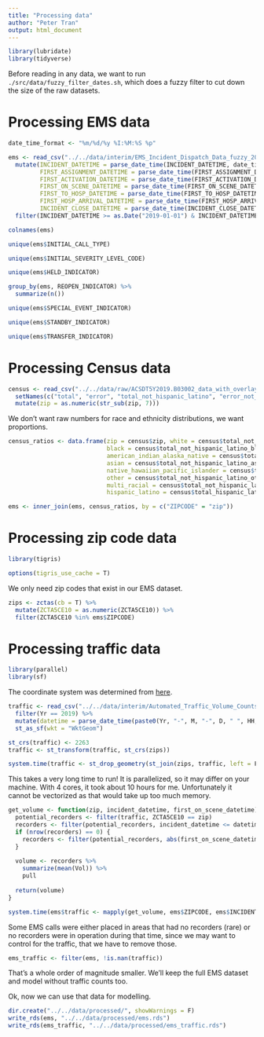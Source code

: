 ```yaml
---
title: "Processing data"
author: "Peter Tran"
output: html_document
---
```


```r
library(lubridate)
library(tidyverse)
```

Before reading in any data, we want to run `./src/data/fuzzy_filter_dates.sh`, which does a fuzzy filter to cut down the size of the raw datasets.

# Processing EMS data

```r
date_time_format <- "%m/%d/%y %I:%M:%S %p"

ems <- read_csv("../../data/interim/EMS_Incident_Dispatch_Data_fuzzy_2019.csv") %>%
  mutate(INCIDENT_DATETIME = parse_date_time(INCIDENT_DATETIME, date_time_format),
         FIRST_ASSIGNMENT_DATETIME = parse_date_time(FIRST_ASSIGNMENT_DATETIME, date_time_format),
         FIRST_ACTIVATION_DATETIME = parse_date_time(FIRST_ACTIVATION_DATETIME, date_time_format),
         FIRST_ON_SCENE_DATETIME = parse_date_time(FIRST_ON_SCENE_DATETIME, date_time_format),
         FIRST_TO_HOSP_DATETIME = parse_date_time(FIRST_TO_HOSP_DATETIME, date_time_format),
         FIRST_HOSP_ARRIVAL_DATETIME = parse_date_time(FIRST_HOSP_ARRIVAL_DATETIME, date_time_format),
         INCIDENT_CLOSE_DATETIME = parse_date_time(INCIDENT_CLOSE_DATETIME, date_time_format)) %>%
  filter(INCIDENT_DATETIME >= as.Date("2019-01-01") & INCIDENT_DATETIME < as.Date("2020-01-01"))
```

```r
colnames(ems)
```

```r
unique(ems$INITIAL_CALL_TYPE)
```

```r
unique(ems$INITIAL_SEVERITY_LEVEL_CODE)
```

```r
unique(ems$HELD_INDICATOR)
```

```r
group_by(ems, REOPEN_INDICATOR) %>%
  summarize(n())
```

```r
unique(ems$SPECIAL_EVENT_INDICATOR)
```

```r
unique(ems$STANDBY_INDICATOR)
```

```r
unique(ems$TRANSFER_INDICATOR)
```

# Processing Census data

```r
census <- read_csv("../../data/raw/ACSDT5Y2019.B03002_data_with_overlays_2021-12-02T155548.csv", skip = 1) %>%
  setNames(c("total", "error", "total_not_hispanic_latino", "error_not_hispanic_latino", "total_not_hispanic_latino_white", "error_not_hispanic_latino_white", "total_not_hispanic_latino_black", "error_not_hispanic_latino_black", "total_not_hispanic_latino_american_indian_alaska_native", "error_not_hispanic_latino_american_indian_alaska_native", "total_not_hispanic_latino_asian", "error_not_hispanic_latino_asian", "total_not_hispanic_latino_native_hawaiian_pacific_islander", "error_not_hispanic_latino_native_hawaiian_pacific_islander", "total_not_hispanic_latino_other", "error_not_hispanic_latino_other", "total_not_hispanic_latino_multi_racial", "error_not_hispanic_latino_multi_racial", "total_not_hispanic_latino_multi_racial_two_races_including_other", "error_not_hispanic_latino_multi_racial_two_races_including_other", "total_not_hispanic_latino_multi_racial_two_races_excluding_other_and_three_or_more_races", "error_not_hispanic_latino_multi_racial_two_races_excluding_other_and_three_or_more_races", "total_hispanic_latino", "error_hispanic_latino", "total_hispanic_latino_white", "error_hispanic_latino_white", "total_hispanic_latino_black", "error_hispanic_latino_black", "total_hispanic_latino_american_indian_alaska_native", "error_hispanic_latino_american_indian_alaska_native", "total_hispanic_latino_asian", "error_hispanic_latino_asian", "total_hispanic_latino_native_hawaiian_pacific_islander", "error_hispanic_latino_native_hawaiian_pacific_islander", "total_hispanic_latino_other", "error_hispanic_latino_other", "total_hispanic_latino_multi_racial", "error_hispanic_latino_multi_racial", "total_hispanic_latino_multi_racial_two_races_including_other", "error_hispanic_latino_multi_racial_two_races_including_other", "total_hispanic_latino_multi_racial_two_races_excluding_other_and_three_or_more_races", "error_hispanic_latino_multi_racial_two_races_excluding_other_and_three_or_more_races", "id", "zip")) %>%
  mutate(zip = as.numeric(str_sub(zip, 7)))
```

We don't want raw numbers for race and ethnicity distributions, we want proportions.

```r
census_ratios <- data.frame(zip = census$zip, white = census$total_not_hispanic_latino_white / census$total,
                            black = census$total_not_hispanic_latino_black / census$total,
                            american_indian_alaska_native = census$total_not_hispanic_latino_american_indian_alaska_native / census$total,
                            asian = census$total_not_hispanic_latino_asian / census$total,
                            native_hawaiian_pacific_islander = census$total_not_hispanic_latino_native_hawaiian_pacific_islander / census$total,
                            other = census$total_not_hispanic_latino_other / census$total,
                            multi_racial = census$total_not_hispanic_latino_multi_racial / census$total,
                            hispanic_latino = census$total_hispanic_latino / census$total)
```

```r
ems <- inner_join(ems, census_ratios, by = c("ZIPCODE" = "zip"))
```

# Processing zip code data

```r
library(tigris)

options(tigris_use_cache = T)
```

We only need zip codes that exist in our EMS dataset.

```r
zips <- zctas(cb = T) %>%
  mutate(ZCTA5CE10 = as.numeric(ZCTA5CE10)) %>%
  filter(ZCTA5CE10 %in% ems$ZIPCODE)
```

# Processing traffic data

```r
library(parallel)
library(sf)
```

The coordinate system was determined from [here](https://datahub.cusp.nyu.edu/sites/default/files/documents/misc/NYC_Data_Geocoding_System.pdf).

```r
traffic <- read_csv("../../data/interim/Automated_Traffic_Volume_Counts_fuzzy_2019.csv") %>%
  filter(Yr == 2019) %>%
  mutate(datetime = parse_date_time(paste0(Yr, "-", M, "-", D, " ", HH, ":", MM), "ymd HM")) %>%
  st_as_sf(wkt = "WktGeom")

st_crs(traffic) <- 2263
traffic <- st_transform(traffic, st_crs(zips))
```

```r
system.time(traffic <- st_drop_geometry(st_join(zips, traffic, left = F)))
```

This takes a very long time to run! It is parallelized, so it may differ on your machine. With 4 cores, it took about 10 hours for me. Unfortunately it cannot be vectorized as that would take up too much memory.

```r
get_volume <- function(zip, incident_datetime, first_on_scene_datetime) {
  potential_recorders <- filter(traffic, ZCTA5CE10 == zip)
  recorders <- filter(potential_recorders, incident_datetime <= datetime & first_on_scene_datetime >= datetime)
  if (nrow(recorders) == 0) {
    recorders <- filter(potential_recorders, abs(first_on_scene_datetime - datetime) < min(15))
  }
  
  volume <- recorders %>%
    summarize(mean(Vol)) %>%
    pull
  
  return(volume)
}

system.time(ems$traffic <- mapply(get_volume, ems$ZIPCODE, ems$INCIDENT_DATETIME, ems$FIRST_ON_SCENE_DATETIME))
```

Some EMS calls were either placed in areas that had no recorders (rare) or no recorders were in operation during that time, since we may want to control for the traffic, that we have to remove those.

```r
ems_traffic <- filter(ems, !is.nan(traffic))
```

That's a whole order of magnitude smaller. We'll keep the full EMS dataset and model without traffic counts too.

Ok, now we can use that data for modelling.

```r
dir.create("../../data/processed/", showWarnings = F)
write_rds(ems, "../../data/processed/ems.rds")
write_rds(ems_traffic, "../../data/processed/ems_traffic.rds")
```
